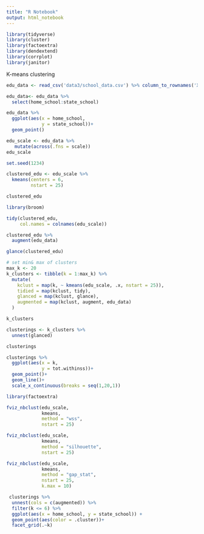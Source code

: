 ```yaml
---
title: "R Notebook"
output: html_notebook
---
```

```r
library(tidyverse)
library(cluster)
library(factoextra)
library(dendextend)
library(corrplot)
library(janitor)
```


K-means clustering 

```r
edu_data <- read_csv('data3/school_data.csv') %>% column_to_rownames('X1') %>% janitor::clean_names()
```

```r
edu_data<- edu_data %>% 
  select(home_school:state_school)
```

```r
edu_data %>% 
  ggplot(aes(x = home_school,
             y = state_school))+
  geom_point()
```

```r
edu_scale <- edu_data %>% 
   mutate(across(.fns = scale))
edu_scale
```

```r
set.seed(1234)

clustered_edu <- edu_scale %>% 
  kmeans(centers = 6,
         nstart = 25)

clustered_edu
```
```r
library(broom)

tidy(clustered_edu, 
     col.names = colnames(edu_scale))
```
```r
clustered_edu %>% 
  augment(edu_data)
```


```r
glance(clustered_edu)
```
```r
# set min& max of clusters
max_k <- 20
k_clusters <- tibble(k = 1:max_k) %>% 
  mutate(
    kclust = map(k, ~ kmeans(edu_scale, .x, nstart = 25)),
    tidied = map(kclust, tidy),
    glanced = map(kclust, glance),
    augmented = map(kclust, augment, edu_data)
  )

k_clusters
```

```r
clusterings <- k_clusters %>% 
  unnest(glanced)

clusterings
```

```r
clusterings %>% 
  ggplot(aes(x = k,
             y = tot.withinss))+
  geom_point()+
  geom_line()+
  scale_x_continuous(breaks = seq(1,20,1))
```
```r
library(factoextra)
```

```r
fviz_nbclust(edu_scale,
             kmeans,
             method = "wss",
             nstart = 25)
```
```r
fviz_nbclust(edu_scale, 
             kmeans, 
             method = "silhouette", 
             nstart = 25)
```

```r
fviz_nbclust(edu_scale, 
             kmeans, 
             method = "gap_stat", 
             nstart = 25, 
             k.max = 10)
```
```r
 clusterings %>% 
  unnest(cols = c(augmented)) %>%
  filter(k <= 6) %>%
  ggplot(aes(x = home_school, y = state_school)) +
  geom_point(aes(color = .cluster))+
  facet_grid(.~k)
```








